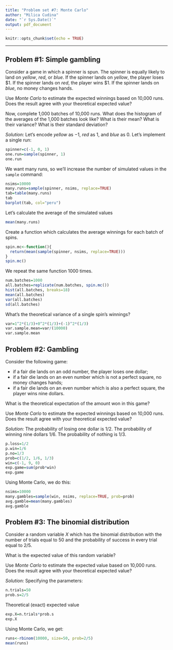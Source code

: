 ```yaml
---
title: "Problem set #7: Monte Carlo"
author: "Milica Cudina"
date: "`r Sys.Date()`"
output: pdf_document
---
```


```r
knitr::opts_chunk$set(echo = TRUE)
```

---

## Problem #1: Simple gambling
Consider a game in which a spinner is spun. The spinner is equally likely to land on *yellow*, *red*, or *blue*. If the spinner lands on *yellow*, the player loses \$1. If the spinner lands on *red*, the player wins \$1. If the spinner lands on *blue*, no money changes hands. 

Use *Monte Carlo* to estimate the expected winnings based on 10,000 runs. Does the result agree with your theoretical expected value?

Now, complete 1,000 batches of 10,000 runs. What does the histogram of the averages of the 1,000 batches look like? What is their mean? What is their variance? What is their standard deviation?

*Solution:*
Let's encode *yellow* as $-1$, *red* as $1$, and *blue* as $0$. 
Let's implement a single run:
```r
spinner=c(-1, 0, 1)
one.run=sample(spinner, 1)
one.run
```
We want many runs, so we'll increase the number of simulated values in the `sample` command:
```r
nsims=10000
many.runs=sample(spinner, nsims, replace=TRUE)
tab=table(many.runs)
tab
barplot(tab, col="peru")
```
Let's calculate the average of the simulated values
```r
mean(many.runs)
```
Create a function which calculates the average winnings for each batch of spins.
```r
spin.mc<-function(){
  return(mean(sample(spinner, nsims, replace=TRUE)))
}
spin.mc()
```
We repeat the same function $1000$ times. 
```r
num.batches=1000
all.batches=replicate(num.batches, spin.mc())
hist(all.batches, breaks=18)
mean(all.batches)
var(all.batches)
sd(all.batches)
```
What's the theoretical variance of a single spin's winnings?
```r
var=1^2*(1/3)+0^2*(1/3)+(-1)^2*(1/3)
var.sample.mean=var/(10000)
var.sample.mean
```



## Problem #2: Gambling
Consider the following game: 

- if a fair die lands on an odd number, the player loses one dollar; 
- if a fair die lands on an even number which is not a perfect square, no money changes hands; 
- if a fair die lands on an even number which is also a perfect square, the player wins nine dollars. 

What is the theoretical expectation of the amount won in this game?

Use *Monte Carlo* to estimate the expected winnings based on 10,000 runs. Does the result agree with your theoretical expected value?

*Solution:*
The probability of losing one dollar is $1/2$. The probability of winning nine dollars $1/6$. The probability of nothing is $1/3$. 
```r
p.loss=1/2
p.win=1/6
p.no=1/3
prob=c(1/2, 1/6, 1/3)
win=c(-1, 9, 0)
exp.game=sum(prob*win)
exp.game
```
Using Monte Carlo, we do this:
```r
nsims=10000
many.gambles=sample(win, nsims, replace=TRUE, prob=prob)
avg.gamble=mean(many.gambles)
avg.gamble
```


## Problem #3: The binomial distribution
Consider a random variable $X$ which has the binomial distribution with the number of trials equal to $50$ and the probability of success in every trial equal to $2/5$. 

What is the expected value of this random variable?

Use *Monte Carlo* to estimate the expected value based on 10,000 runs. Does the result agree with your theoretical expected value?

*Solution:*
Specifying the parameters:
```r
n.trials=50
prob.s=2/5
```
Theoretical (exact) expected value
```r
exp.X=n.trials*prob.s
exp.X
```

Using Monte Carlo, we get:
```r
runs<-rbinom(10000, size=50, prob=2/5)
mean(runs)
```


